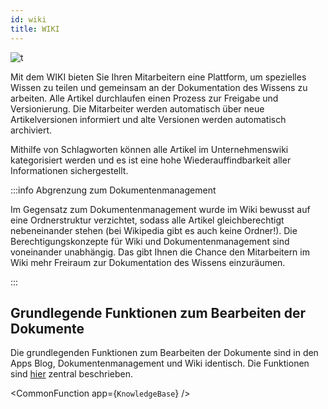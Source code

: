 ```yaml
---
id: wiki
title: WIKI
---
```


![t](https://caqadmin.blob.core.windows.net/public-screenshots/All%20Integration%20Specs/KnowledgeBase.png)

Mit dem WIKI bieten Sie Ihren Mitarbeitern eine Plattform, um spezielles Wissen zu teilen und gemeinsam an der Dokumentation des Wissens zu arbeiten. Alle Artikel durchlaufen einen Prozess zur Freigabe und Versionierung. Die Mitarbeiter werden automatisch über neue Artikelversionen informiert und alte Versionen werden automatisch archiviert.

Mithilfe von Schlagworten können alle Artikel im Unternehmenswiki kategorisiert werden und es ist eine hohe Wiederauffindbarkeit aller Informationen sichergestellt.

:::info Abgrenzung zum Dokumentenmanagement

Im Gegensatz zum Dokumentenmanagement wurde im Wiki bewusst auf eine Ordnerstruktur verzichtet, sodass alle Artikel gleichberechtigt nebeneinander stehen (bei Wikipedia gibt es auch keine Ordner!). Die Berechtigungskonzepte für Wiki und Dokumentenmanagement sind voneinander unabhängig. Das gibt Ihnen die Chance den Mitarbeitern im Wiki mehr Freiraum zur Dokumentation des Wissens einzuräumen.

:::

## Grundlegende Funktionen zum Bearbeiten der Dokumente

Die grundlegenden Funktionen zum Bearbeiten der Dokumente sind in den Apps Blog, Dokumentenmanagement und Wiki identisch. Die Funktionen sind [hier](/docs/faqs/article-shared) zentral beschrieben.

<!-- Custom component -->



<CommonFunction app={`KnowledgeBase`} />
